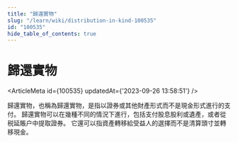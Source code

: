 ```yaml
---
title: "歸還實物"
slug: "/learn/wiki/distribution-in-kind-100535"
id: "100535"
hide_table_of_contents: true
---
```



# 歸還實物

<ArticleMeta id={100535} updatedAt={'2023-09-26 13:58:51'} />
<div className='border-solid border-b border-t-0 my-4 border-[var(--ifm-color-gray-300)]' />

歸還實物，也稱為歸還實物，是指以證券或其他財產形式而不是現金形式進行的支付。 歸還實物可以在幾種不同的情況下進行，包括支付股息股利或遺產，或者從税延賬户中提取證券。 它還可以指資產轉移給受益人的選擇而不是清算頭寸並轉移現金。
